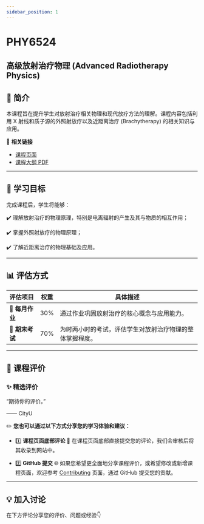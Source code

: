 ```yaml
---
sidebar_position: 1
---
```


# PHY6524
## 高级放射治疗物理 (Advanced Radiotherapy Physics)

## **📘 简介**
本课程旨在提升学生对放射治疗相关物理和现代放疗方法的理解。课程内容包括利用 X 射线和质子源的外照射放疗以及近距离治疗 (Brachytherapy) 的相关知识与应用。

🔗 **相关链接**
- [课程页面](https://www.cityu.edu.hk/catalogue/pg/202526/course/PHY6524.htm)
- [课程大纲 PDF](https://www.cityu.edu.hk/catalogue/pg/202526/course/PHY6524.pdf)

---

## **🎯 学习目标**

完成课程后，学生将能够：

✔️ 理解放射治疗的物理原理，特别是电离辐射的产生及其与物质的相互作用；

✔️ 掌握外照射放疗的物理原理；

✔️ 了解近距离治疗的物理基础及应用。

---

## **📊 评估方式**

| **评估项目**       | **权重** | **具体描述**                                                                                       |
|-------------------|---------|---------------------------------------------------------------------------------------------------|
| **📂 每月作业**    | 30%      | 通过作业巩固放射治疗的核心概念与应用能力。                                                            |
| **📝 期末考试**    | 70%      | 为时两小时的考试，评估学生对放射治疗物理的整体掌握程度。                                                 |

---

## **💬 课程评价**

### ✨ **精选评价**
<div className={commentStyles.commentBox}>
    <p className={commentStyles.commentText}>
        “期待你的评价。”
    </p>
    <p className={commentStyles.commentAuthor}>—— CityU</p>
</div>

✏️ **您也可以通过以下方式分享您的学习体验和建议：**

- 1️⃣ **课程页面底部评论**
💬 在课程页面底部直接提交您的评论，我们会审核后将其收录到网站中。

- 2️⃣ **GitHub 提交**
🌐 如果您希望更全面地分享课程评价，或希望修改或新增课程页面，欢迎参考 [Contributing](/contributing) 页面，通过 GitHub 提交您的贡献。

---

## **💡 加入讨论**

在下方评论分享您的评价、问题或经验👇
<Utterances />
